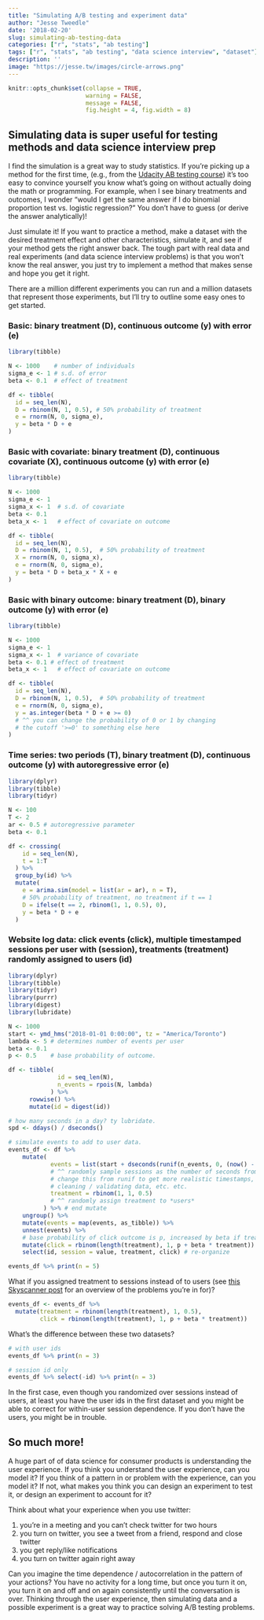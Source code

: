 ```yaml
---
title: "Simulating A/B testing and experiment data"
author: "Jesse Tweedle"
date: '2018-02-20'
slug: simulating-ab-testing-data
categories: ["r", "stats", "ab testing"]
tags: ["r", "stats", "ab testing", "data science interview", "dataset"]
description: ''
image: "https://jesse.tw/images/circle-arrows.png"
---
```


```r
knitr::opts_chunk$set(collapse = TRUE, 
                      warning = FALSE, 
                      message = FALSE,
                      fig.height = 4, fig.width = 8)
```

## Simulating data is super useful for testing methods and data science interview prep

I find the simulation is a great way to study statistics. If you're picking up a method for the first time, (e.g., from the [Udacity AB testing course](https://www.udacity.com/course/ab-testing--ud257)) it's too easy to convince yourself you know what's going on without actually doing the math or programming. For example, when I see binary treatments and outcomes, I wonder "would I get the same answer if I do binomial proportion test vs. logistic regression?" You don't have to guess (or derive the answer analytically)!

Just simulate it! If you want to practice a method, make a dataset with the desired treatment effect and other characteristics, simulate it, and see if your method gets the right answer back. The tough part with real data and real experiments (and data science interview problems) is that you won't know the real answer, you just try to implement a method that makes sense and hope you get it right.

There are a million different experiments you can run and a million datasets that represent those experiments, but I'll try to outline some easy ones to get started.

### Basic: binary treatment (D), continuous outcome (y) with error (e)

``` r
library(tibble)

N <- 1000    # number of individuals
sigma_e <- 1 # s.d. of error
beta <- 0.1  # effect of treatment

df <- tibble(
  id = seq_len(N), 
  D = rbinom(N, 1, 0.5), # 50% probability of treatment
  e = rnorm(N, 0, sigma_e),
  y = beta * D + e
)
```


### Basic with covariate: binary treatment (D), continuous covariate (X), continuous outcome (y) with error (e)

``` r
library(tibble)

N <- 1000
sigma_e <- 1
sigma_x <- 1  # s.d. of covariate
beta <- 0.1   
beta_x <- 1   # effect of covariate on outcome

df <- tibble(
  id = seq_len(N), 
  D = rbinom(N, 1, 0.5),  # 50% probability of treatment
  X = rnorm(N, 0, sigma_x),
  e = rnorm(N, 0, sigma_e),
  y = beta * D + beta_x * X + e
)
```


### Basic with binary outcome: binary treatment (D), binary outcome (y) with error (e)

``` r
library(tibble)

N <- 1000
sigma_e <- 1
sigma_x <- 1  # variance of covariate
beta <- 0.1 # effect of treatment
beta_x <- 1   # effect of covariate on outcome

df <- tibble(
  id = seq_len(N), 
  D = rbinom(N, 1, 0.5),  # 50% probability of treatment
  e = rnorm(N, 0, sigma_e),
  y = as.integer(beta * D + e >= 0)
  # ^^ you can change the probability of 0 or 1 by changing 
  # the cutoff '>=0' to something else here
)
```


### Time series: two periods (T), binary treatment (D), continuous outcome (y) with autoregressive error (e)  

``` r
library(dplyr)
library(tibble)
library(tidyr)

N <- 100
T <- 2
ar <- 0.5 # autoregressive parameter
beta <- 0.1

df <- crossing(
    id = seq_len(N),
    t = 1:T
  ) %>%
  group_by(id) %>% 
  mutate(
    e = arima.sim(model = list(ar = ar), n = T),
    # 50% probability of treatment, no treatment if t == 1
    D = ifelse(t == 2, rbinom(1, 1, 0.5), 0),  
    y = beta * D + e
  )
```

### Website log data: click events (click), multiple timestamped sessions per user with (session), treatments (treatment) randomly assigned to users (id)

``` r
library(dplyr)
library(tibble)
library(tidyr)
library(purrr)
library(digest)
library(lubridate)

N <- 1000
start <- ymd_hms("2018-01-01 0:00:00", tz = "America/Toronto")
lambda <- 5 # determines number of events per user
beta <- 0.1
p <- 0.5    # base probability of outcome.

df <- tibble(
              id = seq_len(N), 
              n_events = rpois(N, lambda)
            ) %>% 
      rowwise() %>% 
      mutate(id = digest(id))

# how many seconds in a day? ty lubridate.
spd <- ddays() / dseconds()

# simulate events to add to user data.
events_df <- df %>% 
    mutate(
            events = list(start + dseconds(runif(n_events, 0, (now() - start) / dseconds()))),
            # ^^ randomly sample sessions as the number of seconds from start date, then add to start date
            # change this from runif to get more realistic timestamps, use different timezones to practice
            # cleaning / validating data, etc. etc.
            treatment = rbinom(1, 1, 0.5)
            # ^^ randomly assign treatment to *users*
          ) %>% # end mutate
    ungroup() %>% 
    mutate(events = map(events, as_tibble)) %>% 
    unnest(events) %>% 
    # base probability of click outcome is p, increased by beta if treated
    mutate(click = rbinom(length(treatment), 1, p + beta * treatment)) %>% 
    select(id, session = value, treatment, click) # re-organize

events_df %>% print(n = 5)
```


What if you assigned treatment to sessions instead of to users (see [this Skyscanner post](https://towardsdatascience.com/the-second-ghost-of-experimentation-the-fallacy-of-session-based-metrics-fb65006d30ff) for an overview of the problems you're in for)?

``` r
events_df <- events_df %>% 
  mutate(treatment = rbinom(length(treatment), 1, 0.5),
         click = rbinom(length(treatment), 1, p + beta * treatment))
```

What's the difference between these two datasets?

``` r
# with user ids
events_df %>% print(n = 3)

# session id only
events_df %>% select(-id) %>% print(n = 3)
```

In the first case, even though you randomized over sessions instead of users, at least you have the user ids in the first dataset and you might be able to correct for within-user session dependence. If you don't have the users, you might be in trouble.

## So much more!

A huge part of of data science for consumer products is understanding the user experience. If you think you understand the user experience, can you model it? If you think of a pattern in or problem with the experience, can you model it? If not, what makes you think you can design an experiment to test it, or design an experiment to account for it?

Think about what your experience when you use twitter:

1. you're in a meeting and you can't check twitter for two hours
2. you turn on twitter, you see a tweet from a friend, respond and close twitter
3. you get reply/like notifications
4. you turn on twitter again right away

Can you imagine the time dependence / autocorrelation in the pattern of your actions? You have no activity for a long time, but once you turn it on, you turn it on and off and on again consistently until the conversation is over. Thinking through the user experience, then simulating data and a possible experiment is a great way to practice solving A/B testing problems.

